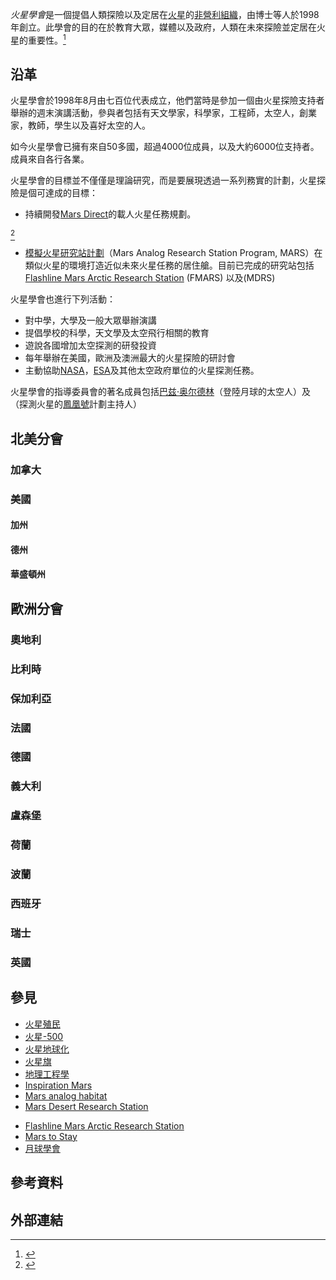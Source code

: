 {{expand|time=2014-05-29T05:06:59+00:00}}
{{refimprove|time=2014-05-29T05:06:59+00:00}}
{{Infobox Non-profit
| Non-profit_name   = 火星學會
| Non-profit_logo   = [[File:Flag_of_Mars.svg|300px]]
| Non-profit_type   =
| founded_date      = 1998年8月
| founder           =
| location          = 美國[[克羅拉多州|克羅拉多州]][[萊克伍德_(科羅拉多州)|萊克伍德]]
| origins           =
| key_people        = 董事:<br>
* [[Robert_Zubrin|Robert Zubrin]] (總裁)
* James Heiser
* Declan O'Donnell
幹部:<br>
* Susan Holden Martin, MBA, J.D. 執行理事
* Jill Robertson, 行政理事
* Shannon Rupert, 任務支援理事
* Joseph Palaia, Mission Director, FMARS
* Michael Stoltz, 媒體及公關理事
* Kevin Sloan, 大學探測車挑戰比賽理事
* James Burk,  網管
* Frank Crossman, Chief Archivist
* Nicole Willett, 教育理事
| area_served       = 全世界
| product           =
| focus             = [[Space_advocacy|Space advocacy]] and [[Manned_mission_to_Mars|Manned mission to Mars]]
| method            =
| revenue           =
| endowment         =
| num_volunteers    =
| num_employees     =
| num_members       =
| subsib            =
| owner             = 無所有者 
| Non-profit_slogan =
| homepage          = http://www.marssociety.org
| dissolved         =
| footnotes         =
}}



''火星學會''是一個提倡人類探險以及定居在[[火星|火星]]的[[非營利組織|非營利組織]]，由{{Link-en|羅勃·祖賓|Robert Zubrin}}博士等人於1998年創立。此學會的目的在於教育大眾，媒體以及政府，人類在未來探險並定居在火星的重要性。<ref>{{Cite web |url=http://www.marssociety.org/home/about/purpose |title=Mars Society Purpose |accessdate=2014-05-28 |archive-date=2016-11-09 |archive-url=https://web.archive.org/web/20161109110528/http://www.marssociety.org/home/about/purpose |dead-url=yes }}</ref>

==沿革==
火星學會於1998年8月由七百位代表成立，他們當時是參加一個由火星探險支持者舉辦的週末演講活動，參與者包括有天文學家，科學家，工程師，太空人，創業家，教師，學生以及喜好太空的人。

如今火星學會已擁有來自50多國，超過4000位成員，以及大約6000位支持者。成員來自各行各業。

火星學會的目標並不僅僅是理論研究，而是要展現透過一系列務實的計劃，火星探險是個可達成的目標：
* 持續開發[[Mars_Direct|Mars Direct]]的載人火星任務規劃。
<ref>{{Cite web |url=http://www.rps.psu.edu/0305/direct.html |title=Penn State - Mars Direct |accessdate=2014-05-28 |archive-date=2012-03-09 |archive-url=https://web.archive.org/web/20120309025545/http://www.rps.psu.edu/0305/direct.html |dead-url=no }}</ref>
* [[模擬火星研究站計劃|模擬火星研究站計劃]]（Mars Analog Research Station Program, MARS）在類似火星的環境打造近似未來火星任務的居住艙。目前已完成的研究站包括[[Flashline_Mars_Arctic_Research_Station|Flashline Mars Arctic Research Station]] (FMARS) 以及{{link-en|Mars Desert Research Station}}(MDRS)


火星學會也進行下列活動：
* 對中學，大學及一般大眾舉辦演講
* 提倡學校的科學，天文學及太空飛行相關的教育
* 遊說各國增加太空探測的研發投資
* 每年舉辦在美國，歐洲及澳洲最大的火星探險的研討會
* 主動協助[[NASA|NASA]]，[[ESA|ESA]]及其他太空政府單位的火星探測任務。

火星學會的指導委員會的著名成員包括[[巴兹·奥尔德林|巴兹·奥尔德林]]（登陸月球的太空人）及{{link-en|彼得·史密斯 (科學家)|Peter Smith (scientist)|彼得·史密斯}}（探測火星的[[鳳凰號|鳳凰號]]計劃主持人）

==北美分會==

===加拿大===

===美國===

====加州====

====德州====


====華盛頓州====

==歐洲分會==

===奧地利===

===比利時===

===保加利亞===

===法國===

===德國===

===義大利===

===盧森堡===

===荷蘭===

===波蘭===

===西班牙===

===瑞士===

===英國===

==參見==
* [[火星殖民|火星殖民]]
* [[火星-500|火星-500]]
* [[火星地球化|火星地球化]]
* [[火星旗|火星旗]]
* [[地理工程學|地理工程學]]
* [[Inspiration_Mars|Inspiration Mars]]
* [[Mars_analog_habitat|Mars analog habitat]]
* [[Mars_Desert_Research_Station|Mars Desert Research Station]]

* [[Flashline_Mars_Arctic_Research_Station|Flashline Mars Arctic Research Station]]
* [[Mars_to_Stay|Mars to Stay]]
* [[月球學會|月球學會]]



==參考資料==

{{reflist}}

==外部連結==

{{火星}}